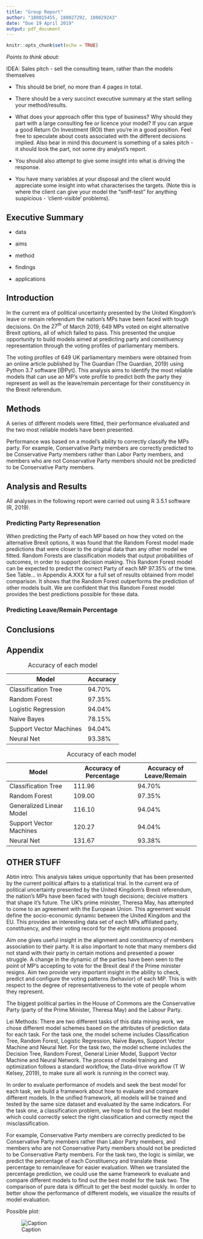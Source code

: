```yaml
---
title: "Group Report"
author: "180015455, 180027292, 180029243"
date: "Due 19 April 2019"
output: pdf_document
---
```


```r
knitr::opts_chunk$set(echo = TRUE)
```

*Points to think about:*  

IDEA: Sales pitch - sell the consulting team, rather than the models themselves

- This should be brief, no more than 4 pages in total.  
- There should be a very succinct executive summary at the start selling your method/results.  
- What does your approach offer this type of business? Why should they part with a large consulting fee or licence your model? If you can argue a good Return On Investment (ROI) then you’re in a good position. Feel free to speculate about costs associated with the different decisions implied. Also bear in mind this document is something of a sales pitch - it should look the part, not some dry analyst’s report.

- You should also attempt to give some insight into what is driving the response.
- You have many variables at your disposal and the client would appreciate some insight into what characterises the targets. (Note this is where the client can give your model the "sniff-test" for anything suspicious - ‘client-visible’ problems).

## Executive Summary

- data

- aims

- method

- findings

- applications

\pagebreak

## Introduction


In the current era of political uncertainty presented by the United Kingdom's leave or remain referendum the nation's MPs have been faced with tough decisions. On the $27^{th}$ of March 2019, 649 MPs voted on eight alternative Brexit options, all of which failed to pass. This presented the unqiue opportunity to build models aimed at predicting party and constituency representation through the voting profiles of parliamentary members. 

The voting profiles of 649 UK parliamentary members were obtained from an online article published by The Guardian (The Guardian, 2019) using Python 3.7 software [@Pyt]. This analysis aims to identify the most reliable models that can use an MP's vote profile to predict both the party they represent as well as the leave/remain percentage for their constituency in the Brexit referendum. 



## Methods

A series of different models were fitted, their performance elvaluated and the two most reliable models have been presented. 

Performance was based on a model's ability to correctly classify the MPs party. For example, Conservative Party members are correctly predicted to be Conservative Party members rather than Labor Party members, and members who are not Conservative Party members should not be predicted to be Conservative Party members.

## Analysis and Results

All analyses in the following report were carried out using R 3.5.1 software (R, 2019).


### Predicting Party Represenation

When predicting the Party of each MP based on how they voted on the alternative Brexit options, it was found that the Random Forest model made predictions that were closer to the original data than any other model we fitted. Random Forests are classification models that output probabilities of outcomes, in order to support decision making. This Random Forest model can be expected to predict the correct Party of each MP 97.35% of the time. See Table... in Appendix A.XXX for a full set of results obtained from model comparison. It shows that the Random Forest outperforms the prediction of other models built. We are confident that this Random Forest model provides the best predictions possible for these data.  


### Predicting Leave/Remain Percentage 

## Conclusions

\pagebreak

## Appendix


|           Model          |    Accuracy    |
|--------------------------|----------------|
| Classification Tree      |     94.70%     |
| Random Forest            |     97.35%     |    
| Logistic Regression      |     94.04%     | 
| Naive Bayes              |     78.15%     |     
| Support Vector Machines  |     94.04%     |   
| Neural Net               |     93.38%     |    

Table: Accuracy of each model

|           Model          |  Accuracy of Percentage  |Accuracy of Leave/Remain |
|--------------------------|--------------------------|-------------------------|
| Classification Tree      |          111.96          |         94.70%          |
| Random Forest            |          109.00          |         97.35%          |    
| Generalized Linear Model |          116.10          |         94.04%          | 
| Support Vector Machines  |          120.27          |         94.04%          |   
| Neural Net               |          131.67          |         93.38%          |    

Table: Accuracy of each model

\pagebreak

## OTHER STUFF
Abtin intro:
This analysis takes unique opportunity that has been presented by the current political affairs to a statistical trial. In the current era of political uncertainty presented by the United Kingdom's Brexit referendum, the nation's MPs have been faced with tough decisions; decisive matters that shape it’s future. The UK’s prime minister, Theresa May, has attempted to come to an agreement with the European Union. This agreement would define the socio-economic dynamic between the United Kingdom and the EU. This provides an interesting data set of each MPs affiliated party, constituency, and their voting record for  the eight motions proposed.

Aim one gives useful insight in the alignment and constituency of members association to their party. It is also important to note that many members did not stand with their party in certain motions and presented a power struggle. A change in the dynamic of the parties have been seen to the point of MP’s accepting to vote for the Brexit deal if the Prime minister resigns. Aim two provide very important insight in the ability to check, predict and configure the voting patterns (behavior) of each MP. This is with respect to the degree of representativeness to the vote of people whom they represent.

The biggest political parties in the House of Commons are the Conservative Party (party of the Prime Minister, Theresa May) and the Labour Party. 

Lei Methods:
There are two different tasks of this data mining work, we chose different model schemes based on the attributes of prediction data for each task. For the task one, the model scheme includes Classification Tree, Random Forest, Logistic Regression, Naïve Bayes, Support Vector Machine and Neural Net. For the task two, the model scheme includes the Decision Tree, Random Forest, General Linier Model, Support Vector Machine and Neural Network. The process of model training and optimization follows a standard workflow, the Data-drive workflow (T W Kelsey, 2019), to make sure all work is running in the correct way.

In order to evaluate performance of models and seek the best model for each task, we build a framework about how to evaluate and compare different models. In the unified framework, all models will be trained and tested by the same size dataset and evaluated by the same indicators. For the task one, a classification problem, we hope to find out the best model which could correctly select the right classification and correctly reject the misclassification. 

For example, Conservative Party members are correctly predicted to be Conservative Party members rather than Labor Party members, and members who are not Conservative Party members should not be predicted to be Conservative Party members. For the task two, the logic is similar, we predict the percentage of each Constituency and translate these percentage to remain/leave for easier evaluation. When we translated the percentage prediction, we could use the same framework to evaluate and compare different models to find out the best model for the task two. The comparison of pure data is difficult to get the best model quickly. In order to better show the performance of different models, we visualize the results of model evaluation.

Possible plot:

![Caption](Rplot.png)

